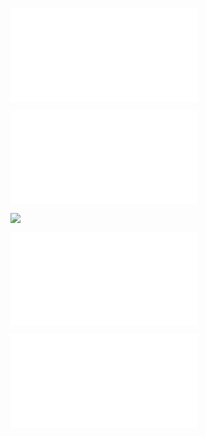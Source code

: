![](include/CAD_dict.txt) 

![](include/iterate_notes.py) 

![](include/MetaMap_postprocessing.R) 

![](include/NLP2014_set1_res.txt)

![](include/xml_Utils.java)
